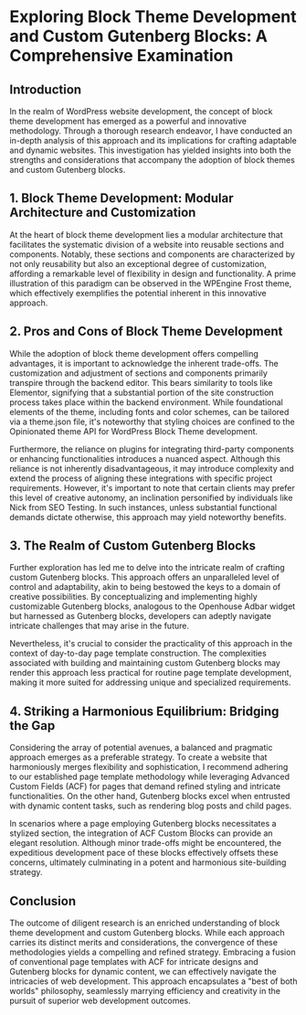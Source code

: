 # Exploring Block Theme Development and Custom Gutenberg Blocks: A Comprehensive Examination

## Introduction

In the realm of WordPress website development, the concept of block theme development has emerged as a powerful and innovative methodology. Through a thorough research endeavor, I have conducted an in-depth analysis of this approach and its implications for crafting adaptable and dynamic websites. This investigation has yielded insights into both the strengths and considerations that accompany the adoption of block themes and custom Gutenberg blocks.

## 1. Block Theme Development: Modular Architecture and Customization

At the heart of block theme development lies a modular architecture that facilitates the systematic division of a website into reusable sections and components. Notably, these sections and components are characterized by not only reusability but also an exceptional degree of customization, affording a remarkable level of flexibility in design and functionality. A prime illustration of this paradigm can be observed in the WPEngine Frost theme, which effectively exemplifies the potential inherent in this innovative approach.

## 2. Pros and Cons of Block Theme Development

While the adoption of block theme development offers compelling advantages, it is important to acknowledge the inherent trade-offs. The customization and adjustment of sections and components primarily transpire through the backend editor. This bears similarity to tools like Elementor, signifying that a substantial portion of the site construction process takes place within the backend environment. While foundational elements of the theme, including fonts and color schemes, can be tailored via a theme.json file, it's noteworthy that styling choices are confined to the Opinionated theme API for WordPress Block Theme development.

Furthermore, the reliance on plugins for integrating third-party components or enhancing functionalities introduces a nuanced aspect. Although this reliance is not inherently disadvantageous, it may introduce complexity and extend the process of aligning these integrations with specific project requirements. However, it's important to note that certain clients may prefer this level of creative autonomy, an inclination personified by individuals like Nick from SEO Testing. In such instances, unless substantial functional demands dictate otherwise, this approach may yield noteworthy benefits.

## 3. The Realm of Custom Gutenberg Blocks

Further exploration has led me to delve into the intricate realm of crafting custom Gutenberg blocks. This approach offers an unparalleled level of control and adaptability, akin to being bestowed the keys to a domain of creative possibilities. By conceptualizing and implementing highly customizable Gutenberg blocks, analogous to the Openhouse Adbar widget but harnessed as Gutenberg blocks, developers can adeptly navigate intricate challenges that may arise in the future.

Nevertheless, it's crucial to consider the practicality of this approach in the context of day-to-day page template construction. The complexities associated with building and maintaining custom Gutenberg blocks may render this approach less practical for routine page template development, making it more suited for addressing unique and specialized requirements.

## 4. Striking a Harmonious Equilibrium: Bridging the Gap

Considering the array of potential avenues, a balanced and pragmatic approach emerges as a preferable strategy. To create a website that harmoniously merges flexibility and sophistication, I recommend adhering to our established page template methodology while leveraging Advanced Custom Fields (ACF) for pages that demand refined styling and intricate functionalities. On the other hand, Gutenberg blocks excel when entrusted with dynamic content tasks, such as rendering blog posts and child pages.

In scenarios where a page employing Gutenberg blocks necessitates a stylized section, the integration of ACF Custom Blocks can provide an elegant resolution. Although minor trade-offs might be encountered, the expeditious development pace of these blocks effectively offsets these concerns, ultimately culminating in a potent and harmonious site-building strategy.

## Conclusion

The outcome of diligent research is an enriched understanding of block theme development and custom Gutenberg blocks. While each approach carries its distinct merits and considerations, the convergence of these methodologies yields a compelling and refined strategy. Embracing a fusion of conventional page templates with ACF for intricate designs and Gutenberg blocks for dynamic content, we can effectively navigate the intricacies of web development. This approach encapsulates a "best of both worlds" philosophy, seamlessly marrying efficiency and creativity in the pursuit of superior web development outcomes.
